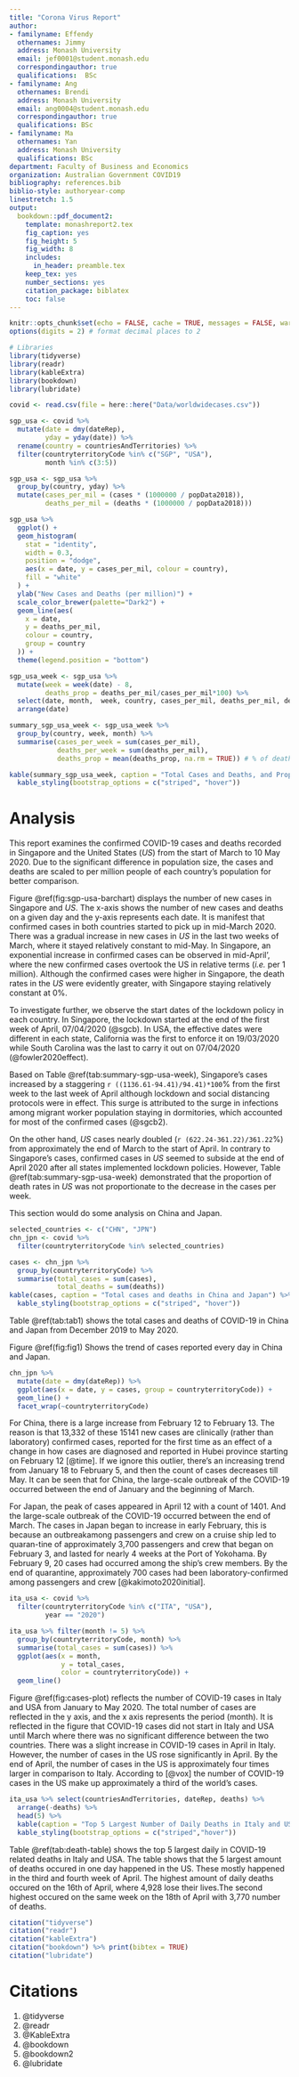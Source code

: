 ```yaml
---
title: "Corona Virus Report"
author:
- familyname: Effendy
  othernames: Jimmy
  address: Monash University
  email: jef0001@student.monash.edu
  correspondingauthor: true
  qualifications:  BSc
- familyname: Ang
  othernames: Brendi
  address: Monash University
  email: ang0004@student.monash.edu
  correspondingauthor: true
  qualifications: BSc
- familyname: Ma
  othernames: Yan
  address: Monash University
  qualifications: BSc
department: Faculty of Business and Economics
organization: Australian Government COVID19
bibliography: references.bib
biblio-style: authoryear-comp
linestretch: 1.5
output:
  bookdown::pdf_document2:
    template: monashreport2.tex
    fig_caption: yes
    fig_height: 5
    fig_width: 8
    includes:
      in_header: preamble.tex
    keep_tex: yes
    number_sections: yes
    citation_package: biblatex
    toc: false
---
```


```r
knitr::opts_chunk$set(echo = FALSE, cache = TRUE, messages = FALSE, warning = FALSE)
options(digits = 2) # format decimal places to 2
```

```r
# Libraries
library(tidyverse)
library(readr)
library(kableExtra)
library(bookdown)
library(lubridate)
```

\section*{Country Singapore and United States of America}
```r
covid <- read.csv(file = here::here("Data/worldwidecases.csv")) 
```

```r
sgp_usa <- covid %>%
  mutate(date = dmy(dateRep),
         yday = yday(date)) %>%
  rename(country = countriesAndTerritories) %>%
  filter(countryterritoryCode %in% c("SGP", "USA"),
         month %in% c(3:5))
```

```r
sgp_usa <- sgp_usa %>%
  group_by(country, yday) %>%
  mutate(cases_per_mil = (cases * (1000000 / popData2018)),
         deaths_per_mil = (deaths * (1000000 / popData2018)))
```

```r
sgp_usa %>%
  ggplot() +
  geom_histogram(
    stat = "identity",
    width = 0.3,
    position = "dodge",
    aes(x = date, y = cases_per_mil, colour = country),
    fill = "white"
  ) +
  ylab("New Cases and Deaths (per million)") +
  scale_color_brewer(palette="Dark2") +
  geom_line(aes(
    x = date,
    y = deaths_per_mil,
    colour = country,
    group = country
  )) +
  theme(legend.position = "bottom")
```

```r
sgp_usa_week <- sgp_usa %>%
  mutate(week = week(date) - 8,
         deaths_prop = deaths_per_mil/cases_per_mil*100) %>%
  select(date, month,  week, country, cases_per_mil, deaths_per_mil, deaths_prop, yday) %>%
  arrange(date)
```

```r
summary_sgp_usa_week <- sgp_usa_week %>%
  group_by(country, week, month) %>%
  summarise(cases_per_week = sum(cases_per_mil),
            deaths_per_week = sum(deaths_per_mil),
            deaths_prop = mean(deaths_prop, na.rm = TRUE)) # % of deaths per week

kable(summary_sgp_usa_week, caption = "Total Cases and Deaths, and Proportion of Deaths per week") %>%
  kable_styling(bootstrap_options = c("striped", "hover"))
```

# Analysis

This report examines the confirmed COVID-19 cases and deaths recorded in Singapore and the United States (*US*) from the start of March to 10 May 2020. Due to the significant difference in population size, the cases and deaths are scaled to per million people of each country's population for better comparison.

Figure \@ref(fig:sgp-usa-barchart) displays the number of new cases in Singapore and *US*. The x-axis shows the number of new cases and deaths on a given day and the y-axis represents each date. It is manifest that confirmed cases in both countries started to pick up in mid-March 2020. There was a gradual increase in new cases in *US* in the last two weeks of March, where it stayed relatively constant to mid-May. In Singapore, an exponential increase in confirmed cases can be observed in mid-April', where the new confirmed cases overtook the US in relative terms (*i.e.* per 1 million). Although the confirmed cases were higher in Singapore, the death rates in the *US* were evidently greater, with Singapore staying relatively constant at 0%.

To investigate further, we observe the start dates of the lockdown policy in each country. In Singapore, the lockdown started at the end of the first week of April, 07/04/2020 (@sgcb). In USA, the effective dates were different in each state, California was the first to enforce it on 19/03/2020 while South Carolina was the last to carry it out on 07/04/2020 (@fowler2020effect).

Based on Table \@ref(tab:summary-sgp-usa-week), Singapore's cases increased by a staggering `r ((1136.61-94.41)/94.41)*100`% from the first week to the last week of April although lockdown and social distancing protocols were in effect. This surge is attributed to the surge in infections among migrant worker population staying in dormitories, which accounted for most of the confirmed cases (@sgcb2). 

On the other hand, *US* cases nearly doubled (`r (622.24-361.22)/361.22`%) from approximately the end of March to the start of April. In contrary to Singapore's cases, confirmed cases in *US* seemed to subside at the end of April 2020 after all states implemented lockdown policies. However, Table \@ref(tab:summary-sgp-usa-week) demonstrated that the proportion of death rates in *US* was not proportionate to the decrease in the cases per week.

\clearpage

\section*{Country China and Japan}

This section would do some analysis on China and Japan.


```r
selected_countries <- c("CHN", "JPN")
chn_jpn <- covid %>% 
  filter(countryterritoryCode %in% selected_countries)
```


```r
cases <- chn_jpn %>% 
  group_by(countryterritoryCode) %>% 
  summarise(total_cases = sum(cases), 
            total_deaths = sum(deaths))
kable(cases, caption = "Total cases and deaths in China and Japan") %>% 
  kable_styling(bootstrap_options = c("striped", "hover"))
```

Table \@ref(tab:tab1) shows the total cases and deaths of COVID-19 in China and Japan from December 2019 to May 2020.


Figure \@ref(fig:fig1) Shows the trend of cases reported every day in China and Japan. 


```r
chn_jpn %>% 
  mutate(date = dmy(dateRep)) %>% 
  ggplot(aes(x = date, y = cases, group = countryterritoryCode)) + 
  geom_line() + 
  facet_wrap(~countryterritoryCode) 
```

For China, there is a large increase from February 12 to February 13. The reason is that 13,332 of these 15141 new cases are clinically (rather than laboratory) confirmed cases, reported for the first time as an effect of a change in how cases are diagnosed and reported in Hubei province starting on February 12 [@time]. If we ignore this outlier, there's an increasing trend from January 18 to February 5, and then the count of cases decreases till May. It can be seen that for China, the large-scale outbreak of the COVID-19 occurred between the end of January and the beginning of March.

For Japan, the peak of cases appeared in April 12 with a count of 1401. And the large-scale outbreak of the COVID-19 occurred between the end of March. The cases in Japan began to increase in early February, this is because an outbreakamong passengers and crew on a cruise ship led to quaran-tine of approximately 3,700 passengers and crew that began on February 3, and  lasted for nearly 4 weeks at the Port of Yokohama. By February 9, 20 cases had occurred among the ship’s crew members. By the end of quarantine, approximately 700 cases had been laboratory-confirmed among passengers and crew [@kakimoto2020initial].

\clearpage


\section*{Country Italy and USA}

```r
ita_usa <- covid %>% 
  filter(countryterritoryCode %in% c("ITA", "USA"),
         year == "2020")
```

```r
ita_usa %>% filter(month != 5) %>% 
  group_by(countryterritoryCode, month) %>% 
  summarise(total_cases = sum(cases)) %>% 
  ggplot(aes(x = month,
             y = total_cases,
             color = countryterritoryCode)) +
  geom_line()

```

Figure \@ref(fig:cases-plot) reflects the number of COVID-19 cases in Italy and USA from January to May 2020. The total number of cases are reflected in the y axis, and the x axis represents the period (month). It is reflected in the figure that COVID-19 cases did not start in Italy and USA until March where there was no significant difference between the two countries. There was a slight increase in COVID-19 cases in April in Italy. However, the number of cases in the US rose significantly in April. By the end of April, the number of cases in the US is approximately four times larger in comparison to Italy. According to [@vox] the number of COVID-19 cases in the US make up approximately a third of the world's cases.

\clearpage

```r
ita_usa %>% select(countriesAndTerritories, dateRep, deaths) %>% 
  arrange(-deaths) %>% 
  head(5) %>% 
  kable(caption = "Top 5 Largest Number of Daily Deaths in Italy and USA") %>% 
  kable_styling(bootstrap_options = c("striped","hover"))
```

Table \@ref(tab:death-table) shows the top 5 largest daily in COVID-19 related deaths in Italy and USA. The table shows that the 5 largest amount of deaths occured in one day happened in the US. These mostly happened in the third and fourth week of April. The highest amount of daily deaths occured on the 16th of April, where 4,928 lose their lives.The second highest occured on the same week on the 18th of April with 3,770 number of deaths.


```r
citation("tidyverse")
citation("readr")
citation("kableExtra")
citation("bookdown") %>% print(bibtex = TRUE)
citation("lubridate")
```

\clearpage 

# Citations
1. @tidyverse
2. @readr
3. @KableExtra
4. @bookdown
5. @bookdown2
6. @lubridate

\clearpage

